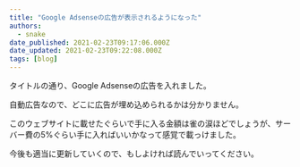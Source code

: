 ```yaml
---
title: "Google Adsenseの広告が表示されるようになった"
authors:
  - snake
date_published: 2021-02-23T09:17:06.000Z
date_updated: 2021-02-23T09:22:08.000Z
tags: [blog]
---
```


タイトルの通り、Google Adsenseの広告を入れました。

自動広告なので、どこに広告が埋め込められるかは分かりません。

このウェブサイトに載せたぐらいで手に入る金額は雀の涙ほどでしょうが、サーバー費の5%ぐらい手に入ればいいかなって感覚で載っけました。

今後も適当に更新していくので、もしよければ読んでいってください。
